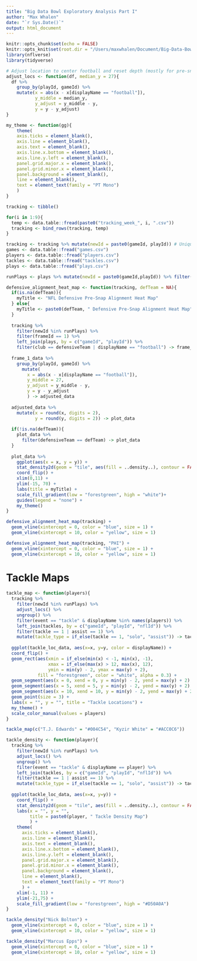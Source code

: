 ```yaml
---
title: "Big Data Bowl Exploratory Analysis Part I"
author: "Max Whalen"
date: "`r Sys.Date()`"
output: html_document
---
```


```r
knitr::opts_chunk$set(echo = FALSE)
knitr::opts_knit$set(root.dir = "/Users/maxwhalen/Document/Big-Data-Bowl")
library(nflverse)
library(tidyverse)
```

```r
# Adjust location to center football and reset depth (mostly for pre-snap alignment)
adjust_locs <- function(df, median_y = 27){
  df %>% 
    group_by(playId, gameId) %>%
    mutate(x = abs(x - x[displayName == "football"]),
           y_middle = median_y,
           y_adjust = y_middle - y,
           y = y - y_adjust)
}

my_theme <- function(gg){
    theme(
    axis.ticks = element_blank(),
    axis.line = element_blank(),
    axis.text = element_blank(),
    axis.line.x.bottom = element_blank(),
    axis.line.y.left = element_blank(),
    panel.grid.major.x = element_blank(),
    panel.grid.minor.x = element_blank(),
    panel.background = element_blank(),
    line = element_blank(),
    text = element_text(family = "PT Mono")
    )
}
```


```r
tracking <- tibble()

for(i in 1:9){
  temp <- data.table::fread(paste0("tracking_week_", i, ".csv"))
  tracking <- bind_rows(tracking, temp)
}

tracking <- tracking %>% mutate(newId = paste0(gameId, playId)) # Unique playIds (I may be missing something)
games <- data.table::fread("games.csv")
players <- data.table::fread("players.csv")
tackles <- data.table::fread("tackles.csv")
plays <- data.table::fread("plays.csv")

runPlays <- plays %>% mutate(newId = paste0(gameId,playId)) %>% filter(is.na(passLength)) %>% pull(newId) 
```

```r
defensive_alignment_heat_map <- function(tracking, defTeam = NA){
  if(is.na(defTeam)){
    myTitle <- "NFL Defensive Pre-Snap Alignment Heat Map"
  } else{
    myTitle <- paste0(defTeam, " Defensive Pre-Snap Alignment Heat Map")
  }
  
  tracking %>% 
    filter(newId %in% runPlays) %>% 
    filter(frameId == 1) %>% 
    left_join(plays, by = c("gameId", "playId")) %>% 
    filter(club == defensiveTeam | displayName == "football") -> frame_1_data
  
  frame_1_data %>% 
    group_by(playId, gameId) %>%
      mutate(
        x = abs(x - x[displayName == "football"]),
        y_middle = 27,
        y_adjust = y_middle - y,
        y = y - y_adjust
        ) -> adjusted_data
  
  adjusted_data %>% 
    mutate(x = round(x, digits = 2),
           y = round(y, digits = 2)) -> plot_data
  
  if(!is.na(defTeam)){
    plot_data %>% 
      filter(defensiveTeam == defTeam) -> plot_data
  }
  
  plot_data %>% 
    ggplot(aes(x = x, y = y)) +
    stat_density2d(geom = "tile", aes(fill = ..density..), contour = FALSE) + 
    coord_flip() +
    xlim(0,11) +
    ylim(-15, 70) +
    labs(title = myTitle) +
    scale_fill_gradient(low = "forestgreen", high = "white")+
    guides(legend = "none") +
    my_theme()
}
```

```r
defensive_alignment_heat_map(tracking) +
  geom_vline(xintercept = 0, color = "blue", size = 1) +
  geom_vline(xintercept = 10, color = "yellow", size = 1)
```

```r
defensive_alignment_heat_map(tracking, "PHI") +
  geom_vline(xintercept = 0, color = "blue", size = 1) +
  geom_vline(xintercept = 10, color = "yellow", size = 1)
```



# Tackle Maps

```r
tackle_map <- function(players){
  tracking %>% 
    filter(newId %in% runPlays) %>% 
    adjust_locs() %>% 
    ungroup() %>% 
    filter(event == "tackle" & displayName %in% names(players)) %>% 
    left_join(tackles, by = c("gameId", "playId", "nflId")) %>% 
    filter(tackle == 1 | assist == 1) %>% 
    mutate(tackle_type = if_else(tackle == 1, "solo", "assist")) -> tackle_loc_data
  
  ggplot(tackle_loc_data, aes(x=x, y=y, color = displayName)) +
  coord_flip() +
  geom_rect(aes(xmin = if_else(min(x) < -1, min(x), -1), 
                xmax = if_else(max(x) > 12, max(x), 12), 
                ymin = min(y) - 2, ymax = max(y) + 2), 
            fill = "forestgreen", color = "white", alpha = 0.3) + 
  geom_segment(aes(x = 0, xend = 0, y = min(y) - 2, yend = max(y) + 2), color = "blue", size = 1.5) +
  geom_segment(aes(x = 5, xend = 5, y = min(y) - 2, yend = max(y) + 2), color = "white", size = 1.5) +
  geom_segment(aes(x = 10, xend = 10, y = min(y) - 2, yend = max(y) + 2), color = "yellow", size = 1.5) +
  geom_point(size = 3) +
  labs(x = "", y = "", title = "Tackle Locations") +
  my_theme() +
  scale_color_manual(values = players)
}
```


```r
tackle_map(c("T.J. Edwards" = "#004C54", "Kyzir White" = "#ACC0C6"))
```



```r
tackle_density <- function(player){
  tracking %>% 
    filter(newId %in% runPlays) %>% 
    adjust_locs() %>% 
    ungroup() %>% 
    filter(event == "tackle" & displayName == player) %>% 
    left_join(tackles, by = c("gameId", "playId", "nflId")) %>% 
    filter(tackle == 1 | assist == 1) %>% 
    mutate(tackle_type = if_else(tackle == 1, "solo", "assist")) -> tackle_loc_data
  
  ggplot(tackle_loc_data, aes(x=x, y=y)) +
    coord_flip() +
    stat_density2d(geom = "tile", aes(fill = ..density..), contour = FALSE) +
    labs(x = "", y = "", 
         title = paste0(player, " Tackle Density Map")
         ) +
    theme(
      axis.ticks = element_blank(),
      axis.line = element_blank(),
      axis.text = element_blank(),
      axis.line.x.bottom = element_blank(),
      axis.line.y.left = element_blank(),
      panel.grid.major.x = element_blank(),
      panel.grid.minor.x = element_blank(),
      panel.background = element_blank(),
      line = element_blank(),
      text = element_text(family = "PT Mono")
      ) +
    xlim(-1, 11) +
    ylim(-21,75) +
    scale_fill_gradient(low = "forestgreen", high = "#D50A0A") 
}
```

```r
tackle_density("Nick Bolton") +
  geom_vline(xintercept = 0, color = "blue", size = 1) +
  geom_vline(xintercept = 10, color = "yellow", size = 1)
```

```r
tackle_density("Marcus Epps") +
  geom_vline(xintercept = 0, color = "blue", size = 1) +
  geom_vline(xintercept = 10, color = "yellow", size = 1)
```

